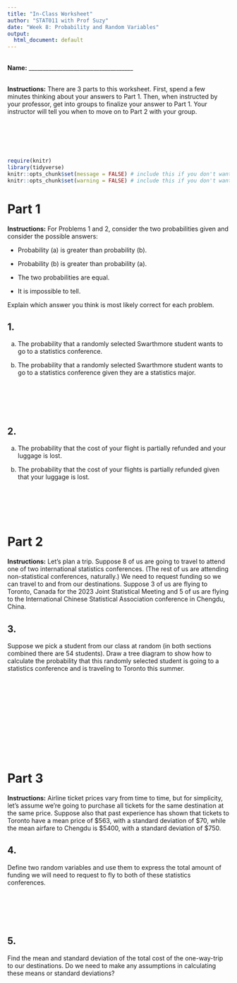 ```yaml
---
title: "In-Class Worksheet"
author: "STAT011 with Prof Suzy"
date: "Week 8: Probability and Random Variables"
output:
  html_document: default
---
```

<br>
**Name:** _____________________________________

<br>
**Instructions:** There are 3 parts to this worksheet. First, spend a few minutes thinking about your answers to Part 1. Then, when instructed by your professor, get into groups to finalize your answer to Part 1. Your instructor will tell you when to move on to Part 2 with your group. 


<!--Before getting started, take a moment and reflect on ways in which you can show your assigned group members respect. You may also view this initial [list of examples](https://docs.google.com/document/d/1emP8SiS2IO-_blKdVmVp-CJTr0NLlKG4vzMnphH-P7E/edit?usp=sharing) that we will add to over the semester.

**Briefly,** in the space below, specify one way in which you will work to show your group members respect during today's lesson:-->
<br>
<br>
<br>
<br>

```r
require(knitr)
library(tidyverse)
knitr::opts_chunk$set(message = FALSE) # include this if you don't want markdown to knit messages
knitr::opts_chunk$set(warning = FALSE) # include this if you don't want markdown to knit warnings
```

# Part 1

**Instructions:** For Problems 1 and 2, consider the two probabilities given and consider the possible answers:

*	Probability (a) is greater than probability (b).

*	Probability (b) is greater than probability (a).

*	The two probabilities are equal.

*	It is impossible to tell. 

Explain which answer you think is most likely correct for each problem. 


## 1.  


(a) The probability that a randomly selected Swarthmore student wants to go to a statistics conference. 

(b) The probability that a randomly selected Swarthmore student wants to go to a statistics conference given they are a statistics major.


<br>
<br>
<br>
<br>

## 2.

(a) The probability that the cost of your flight is partially refunded and your luggage is lost. 

(b) The probability that the cost of your flights is partially refunded given that your luggage is lost. 


<br>
<br>
<br>
<br>


# Part 2

**Instructions:** Let's plan a trip. Suppose $8$ of us are going to travel to attend one of two international statistics conferences. (The rest of us are attending non-statistical conferences, naturally.) We need to request funding so we can travel to and from our destinations. Suppose $3$ of us are flying to Toronto, Canada for the 2023 Joint Statistical Meeting and $5$ of us are flying to the International Chinese Statistical Association conference in Chengdu, China.  

## 3. 

Suppose we pick a student from our class at random (in both sections combined there are $54$ students). Draw a tree diagram to show how to calculate the probability that this randomly selected student is going to a statistics conference and is traveling to Toronto this summer. 


<br>
<br>
<br>
<br>
<br>
<br>
<br>
<br>
<br>
<br>

# Part 3

**Instructions:** Airline ticket prices vary from time to time, but for simplicity, let's assume we're going to purchase all tickets for the same destination at the same price. Suppose also that past experience has shown that tickets to Toronto have a mean price of $\$563$, with a standard deviation of $\$70$, while the mean airfare to Chengdu is $\$5400$, with a standard deviation of $\$750$.

## 4. 

Define two random variables and use them to express the total amount of funding we will need to request to fly to both of these statistics conferences.

<br>
<br>
<br>
<br>



## 5. 


Find the mean and standard deviation of the total cost of the one-way-trip to our destinations. Do we need to make any assumptions in calculating these means or standard deviations?


<br>
<br>
<br>
<br>








 


